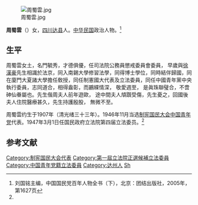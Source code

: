 [[File:周蜀雲.jpg|thumb]]

'''周蜀雲'''（{{bd|约1907年||？|}}）女，[[四川|四川]][[达县|达县]]人。[[中华民国|中华民国]]政治人物。<ref name=kmt>刘国铭主编，中国国民党百年人物全书（下），北京：团结出版社，2005年，第1627页</ref>

==生平==
周蜀雲女土，名門毓秀，才德俱優，任司法院公務員懲戒委員會委員， 早歲與[[徐漢豪|徐漢豪]]先生相識於法京，同入南錫大學修習法學，同得博士學位，同時結伴歸國，同在廈門大夏諸大學擔任敎授，同任制憲國大代表及立法委員，同任中國青年黨中央執行委員，志同道合，相得盎彰，而鸝緤情深， 敬愛週至， 是眞珠聯璧合，不啻砷仙眷屬也。先生偕周夫人前年遊歐， 途中間夫人頏躓受傷，先生憂之，回國後夫人住院醫療甚久，先生持護殷股， 無微不至。

周蜀雲约生于1907年（清光绪三十三年）。1946年11月当选[[制宪国民大会|制宪国民大会]][[中国青年党|中国青年党]]代表。1947年3月1日任国民政府立法院第四届立法委员。<ref name=kmt/>

==参考文献==
{{reflist}}

{{第4屆中華民國訓政時期立法委員名單}}
{{DEFAULTSORT:Zhou周}}
[[Category:制宪国民大会代表|Category:制宪国民大会代表]]
[[Category:第一屆立法院正選候補立法委員|Category:第一屆立法院正選候補立法委員]]
[[Category:中国青年党籍立法委員|Category:中国青年党籍立法委員]]
[[Category:达州人|Category:达州人]]
[[Category:周姓|Sh]]